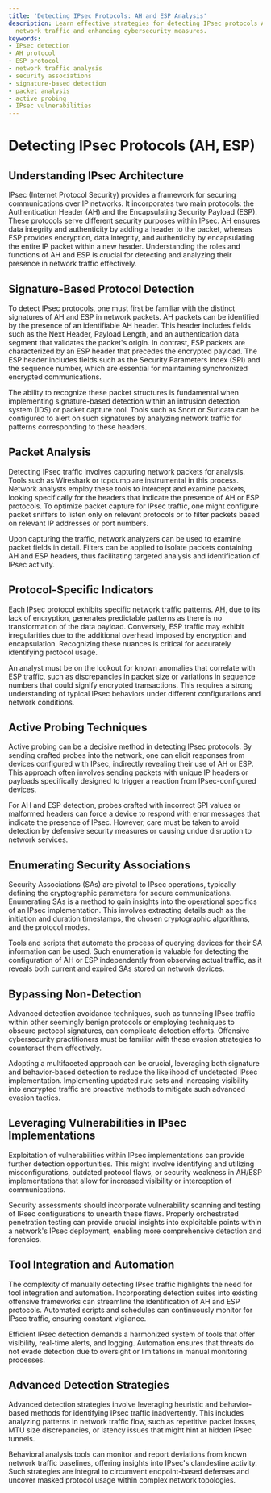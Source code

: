 ```yaml
---
title: 'Detecting IPsec Protocols: AH and ESP Analysis'
description: Learn effective strategies for detecting IPsec protocols AH and ESP in
  network traffic and enhancing cybersecurity measures.
keywords:
- IPsec detection
- AH protocol
- ESP protocol
- network traffic analysis
- security associations
- signature-based detection
- packet analysis
- active probing
- IPsec vulnerabilities
---
```


# Detecting IPsec Protocols (AH, ESP)

## Understanding IPsec Architecture

IPsec (Internet Protocol Security) provides a framework for securing communications over IP networks. It incorporates two main protocols: the Authentication Header (AH) and the Encapsulating Security Payload (ESP). These protocols serve different security purposes within IPsec. AH ensures data integrity and authenticity by adding a header to the packet, whereas ESP provides encryption, data integrity, and authenticity by encapsulating the entire IP packet within a new header. Understanding the roles and functions of AH and ESP is crucial for detecting and analyzing their presence in network traffic effectively.

## Signature-Based Protocol Detection

To detect IPsec protocols, one must first be familiar with the distinct signatures of AH and ESP in network packets. AH packets can be identified by the presence of an identifiable AH header. This header includes fields such as the Next Header, Payload Length, and an authentication data segment that validates the packet's origin. In contrast, ESP packets are characterized by an ESP header that precedes the encrypted payload. The ESP header includes fields such as the Security Parameters Index (SPI) and the sequence number, which are essential for maintaining synchronized encrypted communications.

The ability to recognize these packet structures is fundamental when implementing signature-based detection within an intrusion detection system (IDS) or packet capture tool. Tools such as Snort or Suricata can be configured to alert on such signatures by analyzing network traffic for patterns corresponding to these headers.

## Packet Analysis

Detecting IPsec traffic involves capturing network packets for analysis. Tools such as Wireshark or tcpdump are instrumental in this process. Network analysts employ these tools to intercept and examine packets, looking specifically for the headers that indicate the presence of AH or ESP protocols. To optimize packet capture for IPsec traffic, one might configure packet sniffers to listen only on relevant protocols or to filter packets based on relevant IP addresses or port numbers. 

Upon capturing the traffic, network analyzers can be used to examine packet fields in detail. Filters can be applied to isolate packets containing AH and ESP headers, thus facilitating targeted analysis and identification of IPsec activity.

## Protocol-Specific Indicators

Each IPsec protocol exhibits specific network traffic patterns. AH, due to its lack of encryption, generates predictable patterns as there is no transformation of the data payload. Conversely, ESP traffic may exhibit irregularities due to the additional overhead imposed by encryption and encapsulation. Recognizing these nuances is critical for accurately identifying protocol usage.

An analyst must be on the lookout for known anomalies that correlate with ESP traffic, such as discrepancies in packet size or variations in sequence numbers that could signify encrypted transactions. This requires a strong understanding of typical IPsec behaviors under different configurations and network conditions.

## Active Probing Techniques

Active probing can be a decisive method in detecting IPsec protocols. By sending crafted probes into the network, one can elicit responses from devices configured with IPsec, indirectly revealing their use of AH or ESP. This approach often involves sending packets with unique IP headers or payloads specifically designed to trigger a reaction from IPsec-configured devices.

For AH and ESP detection, probes crafted with incorrect SPI values or malformed headers can force a device to respond with error messages that indicate the presence of IPsec. However, care must be taken to avoid detection by defensive security measures or causing undue disruption to network services.

## Enumerating Security Associations

Security Associations (SAs) are pivotal to IPsec operations, typically defining the cryptographic parameters for secure communications. Enumerating SAs is a method to gain insights into the operational specifics of an IPsec implementation. This involves extracting details such as the initiation and duration timestamps, the chosen cryptographic algorithms, and the protocol modes.

Tools and scripts that automate the process of querying devices for their SA information can be used. Such enumeration is valuable for detecting the configuration of AH or ESP independently from observing actual traffic, as it reveals both current and expired SAs stored on network devices.

## Bypassing Non-Detection

Advanced detection avoidance techniques, such as tunneling IPsec traffic within other seemingly benign protocols or employing techniques to obscure protocol signatures, can complicate detection efforts. Offensive cybersecurity practitioners must be familiar with these evasion strategies to counteract them effectively.

Adopting a multifaceted approach can be crucial, leveraging both signature and behavior-based detection to reduce the likelihood of undetected IPsec implementation. Implementing updated rule sets and increasing visibility into encrypted traffic are proactive methods to mitigate such advanced evasion tactics.

## Leveraging Vulnerabilities in IPsec Implementations

Exploitation of vulnerabilities within IPsec implementations can provide further detection opportunities. This might involve identifying and utilizing misconfigurations, outdated protocol flaws, or security weakness in AH/ESP implementations that allow for increased visibility or interception of communications.

Security assessments should incorporate vulnerability scanning and testing of IPsec configurations to unearth these flaws. Properly orchestrated penetration testing can provide crucial insights into exploitable points within a network's IPsec deployment, enabling more comprehensive detection and forensics.

## Tool Integration and Automation

The complexity of manually detecting IPsec traffic highlights the need for tool integration and automation. Incorporating detection suites into existing offensive frameworks can streamline the identification of AH and ESP protocols. Automated scripts and schedules can continuously monitor for IPsec traffic, ensuring constant vigilance.

Efficient IPsec detection demands a harmonized system of tools that offer visibility, real-time alerts, and logging. Automation ensures that threats do not evade detection due to oversight or limitations in manual monitoring processes.

## Advanced Detection Strategies

Advanced detection strategies involve leveraging heuristic and behavior-based methods for identifying IPsec traffic inadvertently. This includes analyzing patterns in network traffic flow, such as repetitive packet losses, MTU size discrepancies, or latency issues that might hint at hidden IPsec tunnels. 

Behavioral analysis tools can monitor and report deviations from known network traffic baselines, offering insights into IPsec's clandestine activity. Such strategies are integral to circumvent endpoint-based defenses and uncover masked protocol usage within complex network topologies.